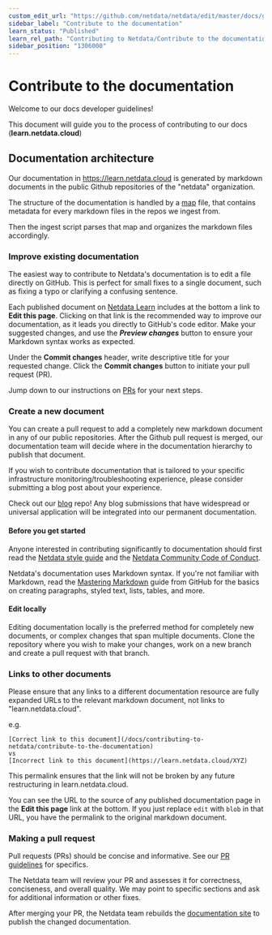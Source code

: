 ```yaml
---
custom_edit_url: "https://github.com/netdata/netdata/edit/master/docs/guidelines.md"
sidebar_label: "Contribute to the documentation"
learn_status: "Published"
learn_rel_path: "Contributing to Netdata/Contribute to the documentation"
sidebar_position: "1306000"
---
```

# Contribute to the documentation

Welcome to our docs developer guidelines!

This document will guide you to the process of contributing to our docs (**learn.netdata.cloud**)

## Documentation architecture

Our documentation in <https://learn.netdata.cloud> is generated by markdown documents in the public Github repositories of the "netdata" organization.

The structure of the documentation is handled by a [map](https://github.com/netdata/learn/blob/master/map.tsv) file, that contains metadata for every markdown files in the repos we ingest from.

Then the ingest script parses that map and organizes the markdown files accordingly.

### Improve existing documentation

The easiest way to contribute to Netdata's documentation is to edit a file directly on GitHub. This is perfect for small fixes to a single document, such as fixing a typo or clarifying a confusing sentence.

Each published document on [Netdata Learn](https://learn.netdata.cloud) includes at the bottom a link to **Edit this page**.
Clicking on that link is the recommended way to improve our documentation, as it leads you directly to GitHub's code editor.
Make your suggested changes, and use the ***Preview changes*** button to ensure your Markdown syntax works as expected.

Under the **Commit changes**  header, write descriptive title for your requested change. Click the **Commit changes** button to initiate your pull request (PR).

Jump down to our instructions on [PRs](#making-a-pull-request) for your next steps.

### Create a new document

You can create a pull request to add a completely new markdown document in any of our public repositories.
After the Github pull request is merged, our documentation team will decide where in the documentation hierarchy to publish that document.

If you wish to contribute documentation that is tailored to your specific infrastructure monitoring/troubleshooting experience, please consider submitting a blog post about your experience.

Check out our [blog](https://github.com/netdata/blog#readme) repo! Any blog submissions that have widespread or universal application will be integrated into our permanent documentation.

#### Before you get started

Anyone interested in contributing significantly to documentation should first read the [Netdata style guide](/docs/contributing-to-netdata/contribute-to-the-documentation/netdata-style-guide) and the [Netdata Community Code of Conduct](/docs/contributing-to-netdata/community-code-of-conduct).

Netdata's documentation uses Markdown syntax. If you're not familiar with Markdown, read the [Mastering Markdown](https://guides.github.com/features/mastering-markdown/) guide from GitHub for the basics on creating paragraphs, styled text, lists, tables, and more.

#### Edit locally

Editing documentation locally is the preferred method for completely new documents, or complex changes that span multiple documents. Clone the repository where you wish to make your changes, work on a new branch and create a pull request with that branch.

### Links to other documents

Please ensure that any links to a different documentation resource are fully expanded URLs to the relevant markdown document, not links to "learn.netdata.cloud".

e.g.

```
[Correct link to this document](/docs/contributing-to-netdata/contribute-to-the-documentation)
vs
[Incorrect link to this document](https://learn.netdata.cloud/XYZ)
```

This permalink ensures that the link will not be broken by any future restructuring in learn.netdata.cloud.

You can see the URL to the source of any published documentation page in the **Edit this page** link at the bottom.
If you just replace `edit` with `blob` in that URL, you have the permalink to the original markdown document.

### Making a pull request

Pull requests (PRs) should be concise and informative.
See our [PR guidelines](/docs/contributing-to-netdata#pr-guidelines) for specifics.

The Netdata team will review your PR and assesses it for correctness, conciseness, and overall quality.
We may point to specific sections and ask for additional information or other fixes.

After merging your PR, the Netdata team rebuilds the [documentation site](https://learn.netdata.cloud) to publish the changed documentation.
